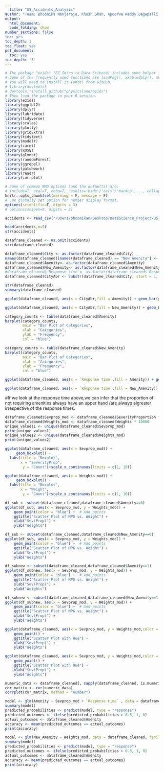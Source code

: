 ```yaml
---
  title: "US_Accidents_Analysis"
author: "Team: Bhoomika Nanjaraja, Khush Shah, Apoorva Reddy Bagepalli, Devarsh Apurva Sheth"
output:
  html_document:
  code_folding: show
number_sections: false
toc: yes
toc_depth: 3
toc_float: yes
pdf_document:
  toc: yes
toc_depth: '3'
---
```

  
```r
# The package "ezids" (EZ Intro to Data Science) includes some helper functions we developed for the course. 
# Some of the frequently used functions are loadPkg(), xkabledply(), xkablesummary(), uzscale(), etc.
# You will need to install it (once) from GitHub.
# library(devtools)
# devtools::install_github("physicsland/ezids")
# Then load the package in your R session.
library(ezids)
library(ggplot2)
library(dplyr)
library(lubridate)
library(tidyverse)
library(scales)
library(plotly)
library(gridExtra)
library(tidytext)
library(modelr)
library(caret)
library(ROSE)
library(glmnet)
library(randomForest)
library(ggrepel)
library(patchwork)
library(readr)
library(corrplot)
```

```r
# Some of common RMD options (and the defaults) are: 
# include=T, eval=T, echo=T, results='hide'/'asis'/'markup',..., collapse=F, warning=T, message=T, error=T, cache=T, fig.width=6, fig.height=4, fig.dim=c(6,4) #inches, fig.align='left'/'center','right', 
knitr::opts_chunk$set(warning = F, message = F)
# Can globally set option for number display format.
options(scientific=T, digits = 3) 
# options(scipen=9, digits = 3) 
```

```r
accidents <- read_csv("/Users/bhoomikan/Desktop/DataScience_Project/US_Accidents.csv")
```

```r
head(accidents,n=5)
str(accidents)
```


```r
dataframe_cleaned <- na.omit(accidents)
str(dataframe_cleaned)

dataframe_cleaned$City <- as.factor(dataframe_cleaned$City)
names(dataframe_cleaned)[names(dataframe_cleaned) == "New Amenity"] <- "New_Amenity"
dataframe_cleaned$Amenity<- as.factor(dataframe_cleaned$Amenity)
dataframe_cleaned$New_Amenity<- as.factor(dataframe_cleaned$New_Amenity)
#dataframe_cleaned$`Response time`<- as.factor(dataframe_cleaned$`Response time`)
dataframe_cleaned$CityAbr <- substr(dataframe_cleaned$City, start = 1, stop = 3)
```
```r
str(dataframe_cleaned)
summary(dataframe_cleaned)
```
```r
ggplot(dataframe_cleaned, aes(x = CityAbr,fill = Amenity)) + geom_bar(position = "dodge")
```

```r
ggplot(dataframe_cleaned, aes(x = CityAbr,fill = New_Amenity)) + geom_bar(position = "dodge")
```
```r
category_counts <- table(dataframe_cleaned$Amenity)
barplot(category_counts, 
        main = "Bar Plot of Categories", 
        xlab = "Categories", 
        ylab = "Frequency",
        col = "blue")
```

```r
category_counts <- table(dataframe_cleaned$New_Amenity)
barplot(category_counts, 
        main = "Bar Plot of Categories", 
        xlab = "Categories", 
        ylab = "Frequency",
        col = "blue")
```
```r
ggplot(dataframe_cleaned, aes(x = `Response time`,fill = Amenity)) + geom_bar(position = "dodge")
```

```r
ggplot(dataframe_cleaned, aes(x = `Response time`,fill = New_Amenity)) + geom_bar(position = "dodge")
```

#If we look at the response time above,we can infer that the proportion of not requiring amenities always have an upper hand /are always algreater  irrespective of the response times.

```r
dataframe_cleaned$Sevprop_mod <- dataframe_cleaned$SeverityProportion * 1000000
dataframe_cleaned$Weights_mod <- dataframe_cleaned$Weights * 10000
unique_values1 <- unique(dataframe_cleaned$Sevprop_mod)
print(unique_values1)
unique_values2 <- unique(dataframe_cleaned$Weights_mod)
print(unique_values2)
```
```r
ggplot(dataframe_cleaned, aes(x = Sevprop_mod)) + 
     geom_boxplot() +
  labs(title = "Boxplot", 
       x = "SeverityProp", 
        y = "Count")+scale_x_continuous(limits = c(1, 10))
```
```r
ggplot(dataframe_cleaned, aes(x = Weights_mod)) + 
     geom_boxplot() +
  labs(title = "Boxplot", 
       x = "Weight", 
        y = "Count")+scale_x_continuous(limits = c(1, 10))
```
```r
df_sub <- subset(dataframe_cleaned,dataframe_cleaned$Amenity==0)
ggplot(df_sub, aes(x = Sevprop_mod, y = Weights_mod)) +
    geom_point(color = "blue") +  # Add points
    ggtitle("Scatter Plot of MPG vs. Weight") +
    xlab("Sev(Prop)") +
    ylab("Weights")
```

```r
df_sub <- subset(dataframe_cleaned,dataframe_cleaned$New_Amenity==0)
ggplot(df_sub, aes(x = Sevprop_mod, y = Weights_mod)) +
    geom_point(color = "blue") +  # Add points
    ggtitle("Scatter Plot of MPG vs. Weight") +
    xlab("Sev(Prop)") +
    ylab("Weights")
```


```r
df_subnew <- subset(dataframe_cleaned,dataframe_cleaned$Amenity==1)
ggplot(df_subnew, aes(x = Sevprop_mod, y = Weights_mod)) +
    geom_point(color = "blue") +  # Add points
    ggtitle("Scatter Plot of MPG vs. Weight") +
    xlab("Sev(Prop)") +
    ylab("Weights")
```
```r
df_subnew <- subset(dataframe_cleaned,dataframe_cleaned$New_Amenity==1)
ggplot(df_subnew, aes(x = Sevprop_mod, y = Weights_mod)) +
    geom_point(color = "blue") +  # Add points
    ggtitle("Scatter Plot of MPG vs. Weight") +
    xlab("Sev(Prop)") +
    ylab("Weights")
```
```r
ggplot(dataframe_cleaned, aes(x = Sevprop_mod, y = Weights_mod,color = New_Amenity)) +
    geom_point() +  
    ggtitle("Scatter Plot with Hue") +
    xlab("Sev(Prop)") +
    ylab("Weights") 
```
```r
ggplot(dataframe_cleaned, aes(x = Sevprop_mod, y = Weights_mod,color = Amenity)) +
    geom_point() +  
    ggtitle("Scatter Plot with Hue") +
    xlab("Sev(Prop)") +
    ylab("Weights") 
```

```r
numeric_data <- dataframe_cleaned[, sapply(dataframe_cleaned, is.numeric)]
cor_matrix <- cor(numeric_data)
corrplot(cor_matrix, method = "number")
```

```r
model <- glm(Amenity ~ Sevprop_mod + `Response time` , data = dataframe_cleaned, family = binomial)
summary(model)
predicted_probabilities <- predict(model, type = "response")
predicted_outcomes <- ifelse(predicted_probabilities > 0.5, 1, 0)
actual_outcomes <- dataframe_cleaned$Amenity
accuracy <- mean(predicted_outcomes == actual_outcomes)
print(accuracy)
```
```r
model <- glm(New_Amenity ~ Weights_mod, data = dataframe_cleaned, family = binomial)
summary(model)
predicted_probabilities <- predict(model, type = "response")
predicted_outcomes <- ifelse(predicted_probabilities > 0.5, 1, 0)
actual_outcomes <- dataframe_cleaned$Amenity
accuracy <- mean(predicted_outcomes == actual_outcomes)
print(accuracy)
```



